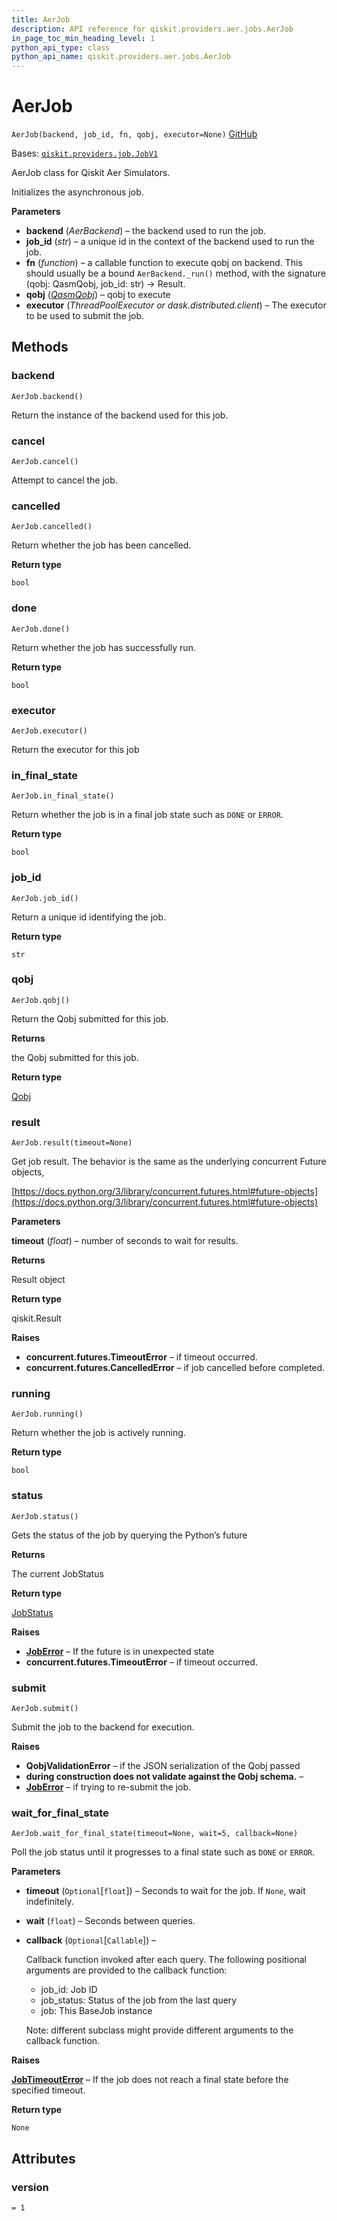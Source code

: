 ```yaml
---
title: AerJob
description: API reference for qiskit.providers.aer.jobs.AerJob
in_page_toc_min_heading_level: 1
python_api_type: class
python_api_name: qiskit.providers.aer.jobs.AerJob
---
```


# AerJob

<span id="qiskit.providers.aer.jobs.AerJob" />

`AerJob(backend, job_id, fn, qobj, executor=None)` [GitHub](https://github.com/qiskit/qiskit-aer/tree/stable/0.10/qiskit/providers/aer/jobs/aerjob.py "view source code")

Bases: [`qiskit.providers.job.JobV1`](qiskit.providers.JobV1 "qiskit.providers.job.JobV1")

AerJob class for Qiskit Aer Simulators.

Initializes the asynchronous job.

**Parameters**

*   **backend** (*AerBackend*) – the backend used to run the job.
*   **job\_id** (*str*) – a unique id in the context of the backend used to run the job.
*   **fn** (*function*) – a callable function to execute qobj on backend. This should usually be a bound `AerBackend._run()` method, with the signature (qobj: QasmQobj, job\_id: str) -> Result.
*   **qobj** ([*QasmQobj*](qiskit.qobj.QasmQobj "qiskit.qobj.QasmQobj")) – qobj to execute
*   **executor** (*ThreadPoolExecutor or dask.distributed.client*) – The executor to be used to submit the job.

## Methods

### backend

<span id="qiskit.providers.aer.jobs.AerJob.backend" />

`AerJob.backend()`

Return the instance of the backend used for this job.

### cancel

<span id="qiskit.providers.aer.jobs.AerJob.cancel" />

`AerJob.cancel()`

Attempt to cancel the job.

### cancelled

<span id="qiskit.providers.aer.jobs.AerJob.cancelled" />

`AerJob.cancelled()`

Return whether the job has been cancelled.

**Return type**

`bool`

### done

<span id="qiskit.providers.aer.jobs.AerJob.done" />

`AerJob.done()`

Return whether the job has successfully run.

**Return type**

`bool`

### executor

<span id="qiskit.providers.aer.jobs.AerJob.executor" />

`AerJob.executor()`

Return the executor for this job

### in\_final\_state

<span id="qiskit.providers.aer.jobs.AerJob.in_final_state" />

`AerJob.in_final_state()`

Return whether the job is in a final job state such as `DONE` or `ERROR`.

**Return type**

`bool`

### job\_id

<span id="qiskit.providers.aer.jobs.AerJob.job_id" />

`AerJob.job_id()`

Return a unique id identifying the job.

**Return type**

`str`

### qobj

<span id="qiskit.providers.aer.jobs.AerJob.qobj" />

`AerJob.qobj()`

Return the Qobj submitted for this job.

**Returns**

the Qobj submitted for this job.

**Return type**

[Qobj](qiskit.qobj.Qobj "qiskit.qobj.Qobj")

### result

<span id="qiskit.providers.aer.jobs.AerJob.result" />

`AerJob.result(timeout=None)`

Get job result. The behavior is the same as the underlying concurrent Future objects,

[https://docs.python.org/3/library/concurrent.futures.html#future-objects](https://docs.python.org/3/library/concurrent.futures.html#future-objects)

**Parameters**

**timeout** (*float*) – number of seconds to wait for results.

**Returns**

Result object

**Return type**

qiskit.Result

**Raises**

*   **concurrent.futures.TimeoutError** – if timeout occurred.
*   **concurrent.futures.CancelledError** – if job cancelled before completed.

### running

<span id="qiskit.providers.aer.jobs.AerJob.running" />

`AerJob.running()`

Return whether the job is actively running.

**Return type**

`bool`

### status

<span id="qiskit.providers.aer.jobs.AerJob.status" />

`AerJob.status()`

Gets the status of the job by querying the Python’s future

**Returns**

The current JobStatus

**Return type**

[JobStatus](qiskit.providers.JobStatus "qiskit.providers.JobStatus")

**Raises**

*   [**JobError**](qiskit.providers.JobError "qiskit.providers.JobError") – If the future is in unexpected state
*   **concurrent.futures.TimeoutError** – if timeout occurred.

### submit

<span id="qiskit.providers.aer.jobs.AerJob.submit" />

`AerJob.submit()`

Submit the job to the backend for execution.

**Raises**

*   **QobjValidationError** – if the JSON serialization of the Qobj passed
*   **during construction does not validate against the Qobj schema.** –
*   [**JobError**](qiskit.providers.JobError "qiskit.providers.JobError") – if trying to re-submit the job.

### wait\_for\_final\_state

<span id="qiskit.providers.aer.jobs.AerJob.wait_for_final_state" />

`AerJob.wait_for_final_state(timeout=None, wait=5, callback=None)`

Poll the job status until it progresses to a final state such as `DONE` or `ERROR`.

**Parameters**

*   **timeout** (`Optional`\[`float`]) – Seconds to wait for the job. If `None`, wait indefinitely.

*   **wait** (`float`) – Seconds between queries.

*   **callback** (`Optional`\[`Callable`]) –

    Callback function invoked after each query. The following positional arguments are provided to the callback function:

    *   job\_id: Job ID
    *   job\_status: Status of the job from the last query
    *   job: This BaseJob instance

    Note: different subclass might provide different arguments to the callback function.

**Raises**

[**JobTimeoutError**](qiskit.providers.JobTimeoutError "qiskit.providers.JobTimeoutError") – If the job does not reach a final state before the specified timeout.

**Return type**

`None`

## Attributes

<span id="qiskit.providers.aer.jobs.AerJob.version" />

### version

`= 1`

